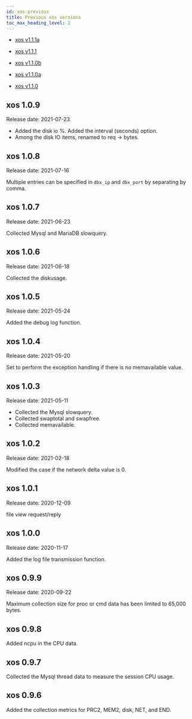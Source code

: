```yaml
---
id: xos-previous
title: Previous xos versions
toc_max_heading_level: 2
---
```


- [xos v1.1.1a](xos-1_1_1a)

- [xos v1.1.1](xos-1_1_1)

- [xos v1.1.0b](xos-1_1_0b)

- [xos v1.1.0a](xos-1_1_0a)

- [xos v1.1.0](xos-1_1_0)

## xos 1.0.9

Release date: 2021-07-23

- Added the disk io %. Added the interval (seconds) option.
- Among the disk IO items, renamed to req -> bytes.

## xos 1.0.8

Release date: 2021-07-16

Multiple entries can be specified in `dbx_ip` and `dbx_port` by separating by comma.

## xos 1.0.7

Release date: 2021-06-23

Collected Mysql and MariaDB slowquery. 

## xos 1.0.6

Release date: 2021-06-18

Collected the diskusage. 

## xos 1.0.5

Release date: 2021-05-24

Added the debug log function. 

## xos 1.0.4

Release date: 2021-05-20

Set to perform the exception handling if there is no memavailable value. 

## xos 1.0.3

Release date: 2021-05-11

- Collected the Mysql slowquery. 
- Collected swaptotal and swapfree. 
- Collected memavailable. 

## xos 1.0.2

Release date: 2021-02-18

Modified the case if the network delta value is 0.

## xos 1.0.1

Release date: 2020-12-09

file view request/reply

## xos 1.0.0

Release date: 2020-11-17

Added the log file transmission function. 

## xos 0.9.9

Release date: 2020-09-22

Maximum collection size for proc or cmd data has been limited to 65,000 bytes.

## xos 0.9.8

Added ncpu in the CPU data.

## xos 0.9.7

Collected the Mysql thread data to measure the session CPU usage.

## xos 0.9.6

Added the collection metrics for PRC2, MEM2, disk, NET, and END.
